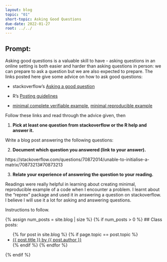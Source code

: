 ```yaml
---
layout: blog
topic: "01"
short-topic: Asking Good Questions
due-date: 2022-01-27
root: ../../
---
```


## Prompt:

Asking good questions is a valuable skill to have - asking questions in an online setting is both easier and harder than asking questions in person: we can prepare to ask a question but we are also expected to prepare.
The links posted here give some advice on how to ask good questions:

- stackoverflow's [Asking a good question](http://stackoverflow.com/help/how-to-ask)

- R's [Posting guidelines](https://www.r-project.org/posting-guide.html)

- [minimal complete verifiable example](https://stackoverflow.com/help/mcve), [minimal reproducible example](https://www.tidyverse.org/help/)

Follow these links and read through the advice given, then

1. **Pick at least one question from stackoverflow or the R help and answer it.**

Write a blog post answering the following questions: 

2. **Document which question you answered (link to your answer).**

https://stackoverflow.com/questions/70872014/unable-to-initialise-a-matrix/70873213#70873213

3. **Relate your experience of answering the question to your reading. **
 
 Readings were really helpful in learning about creating minimal, reproducible example of a code when I encounter a problem. I learnt about the "reprex" package 
 and used it in answering a question on stackoverflow. I believe I will use it a lot for asking and answering questions.
 
<!--Go to [https://github.com/Stat585-at-ISU/blog](https://github.com/Stat585-at-ISU/blog) for instructions about how to prepare and submit your blog post.-->
Instructions to follow.


{% assign num_posts = site.blog | size %}
{% if num_posts > 0 %}
## Class posts:

<ul>
{% for post in site.blog %}
  {% if page.topic == post.topic %}
  <li><a href="{{ post.url }}">{{ post.title }} by {{ post.author }}</a></li>
  {% endif %}
{% endfor %}
</ul>
{% endif %}
